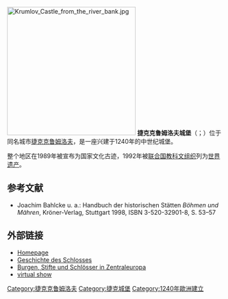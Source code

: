 [[File:Krumlov_Castle_from_the_river_bank.jpg|300px]]
'''捷克克鲁姆洛夫城堡'''（{{lang-cz|Státní hrad a zámek Český Krumlov}}；{{lang-de|Schloss Krumau}}）位于同名城市[[捷克克鲁姆洛夫|捷克克鲁姆洛夫]]，是一座兴建于1240年的中世纪城堡。 

整个地区在1989年被宣布为国家文化古迹，1992年被[[联合国教科文组织|联合国教科文组织]]列为[[世界遗产|世界遗产]]。

== 参考文献 ==
* Joachim Bahlcke u. a.: Handbuch der historischen Stätten ''Böhmen und Mähren'', Kröner-Verlag, Stuttgart 1998, ISBN 3-520-32901-8, S. 53–57

== 外部链接 ==
* [http://www.castle.ckrumlov.cz/docs/de/zamek_oinf_sthrza.xml Homepage] {{Wayback|url=http://www.castle.ckrumlov.cz/docs/de/zamek_oinf_sthrza.xml |date=20200223220530 }}
* [https://web.archive.org/web/20090926115725/http://www.zamek-ceskykrumlov.eu/schlossgeschichte/ Geschichte des Schlosses]
* [http://www.centrope-monuments.eu/d/default.asp?id=49404&tt=BSS_R4&bw=799&Seite=detail Burgen, Stifte und Schlösser in Zentraleuropa] {{Wayback|url=http://www.centrope-monuments.eu/d/default.asp?id=49404&tt=BSS_R4&bw=799&Seite=detail |date=20110912025049 }}
* [http://www.virtualczech.cz/kraj-jihocesky/414-cesky-krumlov-30-zamek virtual show] {{Wayback|url=http://www.virtualczech.cz/kraj-jihocesky/414-cesky-krumlov-30-zamek |date=20201022115812 }}

{{Authority control}}

[[Category:捷克克鲁姆洛夫|Category:捷克克鲁姆洛夫]]
[[Category:捷克城堡|Category:捷克城堡]]
[[Category:1240年歐洲建立|Category:1240年歐洲建立]]